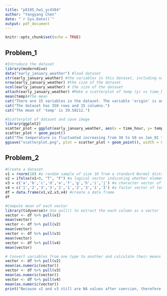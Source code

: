 ```yaml
---
title: "p8105_hw1_yc4384"
author: "Yangyang Chen"
date: "`r Sys.Date()`"
output: pdf_document
---
```


```r
knitr::opts_chunk$set(echo = TRUE)
```

## Problem_1

```r
#Introduce the dataset
library(moderndive)
data("early_january_weather") #load dataset
str(early_january_weather) #the variables in this dataset, including names / values of important variables
nrow(early_january_weather) #the size of the dataset
ncol(early_january_weather) # the size of the dataset
attach(early_january_weather) #Make a scatterplot of temp (y) vs time_hour (x)
mean(temp)#The mean
cat("There are 15 variables in the dataset. The variable 'origin' is an character type variable, and variable 'wind_gust' includes all NA values.")
cat("The dataset has 358 rows and 15 columns.")
cat("The mean of 'temp' is 39.58212.")

#Scatterplot of dataset and save image
library(ggplot2)
scatter_plot = ggplot(early_january_weather, aes(x = time_hour, y= temp, color = 'humid')) #color points using the humid variable
scatter_plot + geom_point()
cat("The temperature is fluctuated increasing from 30 to 50 on Jan_01 to Jan_15.")
ggsave("scatterplot.png", plot = scatter_plot + geom_point(), width = 6, height = 4) #Export scatterplot to the project directory
```

## Problem_2
```r
#Create a dataset
v1 = rnorm(10) #a random sample of size 10 from a standard Normal distribution
v2 = ifelse(v1>0, "T", "F") #a logical vector indicating whether elements of the sample are greater than 0
v3 = c('a','b','c','d','e','f','g','h','i','j') #a character vector of length 10
v4 = c('1','2','3','3','2','1','2','3','1','3') #a factor vector of length 10, with 3 different factor “levels”
df = data.frame(v1,v2,v3,v4) #create a data frame
df

#Compute mean of each vector
library(tidyverse)# Use pull() to extract the each column as a vector
vector <- df %>% pull(v1)
mean(vector)
vector <- df %>% pull(v2)
mean(vector)
vector <- df %>% pull(v3)
mean(vector)
vector <- df %>% pull(v4)
mean(vector)

# Convert variables from one type to another and calculate their means
vector <- df %>% pull(v2)
mean(as.numeric(vector))
vector <- df %>% pull(v3)
mean(as.numeric(vector))
vector <- df %>% pull(v4)
mean(as.numeric(vector))
print("Because v2 and v3 still are NA values after coercion, therefore they don't have mean values.")
```

